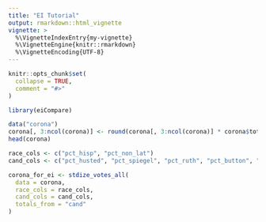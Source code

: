 ```yaml
---
title: "EI Tutorial"
output: rmarkdown::html_vignette
vignette: >
  %\VignetteIndexEntry{my-vignette}
  %\VignetteEngine{knitr::rmarkdown}
  %\VignetteEncoding{UTF-8}
---
```


```r
knitr::opts_chunk$set(
  collapse = TRUE,
  comment = "#>"
)
```

```r
library(eiCompare)
```

```r
data("corona")
corona[, 3:ncol(corona)] <- round(corona[, 3:ncol(corona)] * corona$totvote)
head(corona)
```

```r
race_cols <- c("pct_hisp", "pct_non_lat")
cand_cols <- c("pct_husted", "pct_spiegel", "pct_ruth", "pct_button", "pct_montanez", "pct_fox")

corona_for_ei <- stdize_votes_all(
  data = corona,
  race_cols = race_cols,
  cand_cols = cand_cols,
  totals_from = "cand"
)
```
